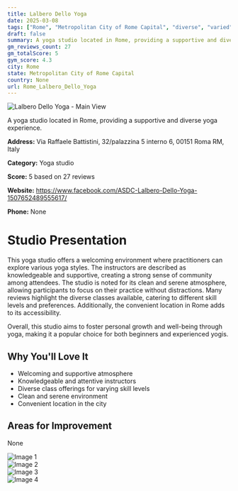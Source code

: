 ```yaml
---
title: Lalbero Dello Yoga
date: 2025-03-08
tags: ["Rome", "Metropolitan City of Rome Capital", "diverse", "varied", "welcoming", "clean", "Rome"]  
draft: false
summary: A yoga studio located in Rome, providing a supportive and diverse yoga experience.
gm_reviews_count: 27
gm_totalScore: 5
gym_score: 4.3
city: Rome
state: Metropolitan City of Rome Capital
country: None
url: Rome_Lalbero_Dello_Yoga
---
```


<div className="aspect-[16/9] relative my-8">
  <img 
    src="https://lh5.googleusercontent.com/p/AF1QipMwszK3VnfGRh-HwANcO3ApVJf7vv_TL7Ohgfek=w1920-h1080-k-no"
    alt="Lalbero Dello Yoga - Main View"
    className="object-cover absolute inset-0 w-full h-full rounded-lg"
  />
</div>

A yoga studio located in Rome, providing a supportive and diverse yoga experience.

**Address:** Via Raffaele Battistini, 32/palazzina 5 interno 6, 00151 Roma RM, Italy

**Category:** Yoga studio

**Score:** 5 based on 27 reviews

**Website:** https://www.facebook.com/ASDC-Lalbero-Dello-Yoga-1507652489555617/

**Phone:** None

# Studio Presentation

This yoga studio offers a welcoming environment where practitioners can explore various yoga styles. The instructors are described as knowledgeable and supportive, creating a strong sense of community among attendees. The studio is noted for its clean and serene atmosphere, allowing participants to focus on their practice without distractions. Many reviews highlight the diverse classes available, catering to different skill levels and preferences. Additionally, the convenient location in Rome adds to its accessibility.

Overall, this studio aims to foster personal growth and well-being through yoga, making it a popular choice for both beginners and experienced yogis.

## Why You'll Love It

- Welcoming and supportive atmosphere
- Knowledgeable and attentive instructors
- Diverse class offerings for varying skill levels
- Clean and serene environment
- Convenient location in the city

## Areas for Improvement

None

<div className="grid grid-cols-1 xl:grid-cols-2 gap-4 my-8">
<div className="aspect-[4/3] relative"><img src="https://lh5.googleusercontent.com/p/AF1QipN6bErsX2GLkn-pcgN0lzinUay-dleSuclYehms=w1920-h1080-k-no" alt="Image 1" className="object-cover absolute inset-0 w-full h-full rounded-lg" /></div>
<div className="aspect-[4/3] relative"><img src="https://lh5.googleusercontent.com/p/AF1QipPpNXmfdOBsbabO9QMlGIWq-h-1up0Esr3SqRFZ=w1920-h1080-k-no" alt="Image 2" className="object-cover absolute inset-0 w-full h-full rounded-lg" /></div>
<div className="aspect-[4/3] relative"><img src="https://lh5.googleusercontent.com/p/AF1QipMRv4Qu9Jh_zesZxcc1tnJ2X_Vzesd7ygQN-LiC=w1920-h1080-k-no" alt="Image 3" className="object-cover absolute inset-0 w-full h-full rounded-lg" /></div>
<div className="aspect-[4/3] relative"><img src="https://lh5.googleusercontent.com/p/AF1QipMZQ9-nr-hc6uJZ7PxV8D0d1HAYeRGq3fhtf5Fj=w1920-h1080-k-no" alt="Image 4" className="object-cover absolute inset-0 w-full h-full rounded-lg" /></div>
</div>